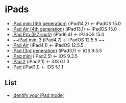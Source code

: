 # iPads

- [iPad mini (6th generation)](https://support.apple.com/kb/SP850) (iPad14,2) <- iPadOS 15.0
- [iPad Air (4th generation)](https://support.apple.com/kb/SP828) (iPad13,1) <- iPadOS 15.0
- [iPad Pro (9.7-inch)](https://support.apple.com/kb/SP739) (iPad6,4) <- iPadOS 15.0
- ~~[iPad mini 3](https://support.apple.com/kb/SP709) (iPad4,7) <- iPadOS 12.5.5 ~~
- [iPad Air](https://support.apple.com/kb/SP692) (iPad4,1) <- iPadOS 12.5.5
- [iPad (3rd generation)](https://support.apple.com/kb/SP647) (iPad3,1) <- iOS 9.3.5
- [iPad mini](https://support.apple.com/kb/SP661) (iPad2,5) <- iOS 9.3.5
- [iPad 2](https://support.apple.com/kb/sp622) (iPad2,1) <- iOS 6.1.3
- [iPad](https://support.apple.com/kb/SP580) (iPad1,1) <- iOS 5.1.1

## List

- [Identify your iPad model](https://support.apple.com/en-us/HT201471)
